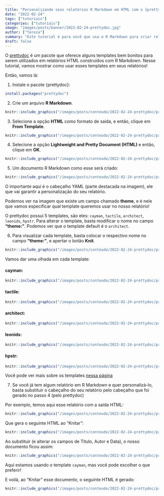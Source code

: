 ```yaml
---
title: "Personalizando seus relatórios R Markdown em HTML com o {prettydoc}"
date: "2022-02-24"
tags: ["tutoriais"]
categories: ["tutoriais"]
image: "images/posts/banner/2022-02-24-prettydoc.jpg"
author: ["Tereza"]
summary: "Este tutorial é para você que usa o R Markdown para criar relatórios em HTML e quer deixá-los mais bonitos e apresentáveis!"
draft: false
---
```


O [prettydoc](https://prettydoc.statr.me/) é um pacote que oferece alguns templates bem bonitos para serem utilizados em relatórios HTML construídos com R Markdown. Nesse tutorial, vamos mostrar como usar esses templates em seus relatórios!

Então, vamos lá:

1. Instale o pacote {prettydoc}:

```r
install.packages("prettydoc")
```

2. Crie um arquivo **R Markdown**.

```r
knitr::include_graphics("/images/posts/conteudo/2022-02-24-prettydoc/prettydoc001.png")
```

3. Selecione a opção **HTML** como formato de saída, e então, clique em **From Template**.

```r
knitr::include_graphics("/images/posts/conteudo/2022-02-24-prettydoc/prettydoc002.png")
```

4. Selecione a opção **Lightweight and Pretty Document (HTML)** e então, clique em **OK**.

```r
knitr::include_graphics("/images/posts/conteudo/2022-02-24-prettydoc/prettydoc003.png")
```

5. Um documento R Markdown como esse será criado:

```r
knitr::include_graphics("/images/posts/conteudo/2022-02-24-prettydoc/prettydoc004.png")
```

O importante aqui é o cabeçalho YAML (parte destacada na imagem), ele que vai garantir a personalização do seu relatório. 

Podemos ver na imagem que existe um campo chamado **theme**, e é nele que vamos especificar qual template queremos usar no nosso relatório!

O prettydoc possui 5 templates, são eles: `cayman`, `tactile`, `architect`, `leonids`, `hpstr`. Para alterar o template, basta modificar o nome no campo **"theme: "**. Podemos ver que o template default é o `architect`.

6. Para visualizar cada template, basta colocar o respectivo nome no campo **"theme: "**, e apertar o botão **Knit**.

```r
knitr::include_graphics("/images/posts/conteudo/2022-02-24-prettydoc/prettydoc005.png")
```

Vamos dar uma olhada em cada template:

#### cayman:

```r
knitr::include_graphics("/images/posts/conteudo/2022-02-24-prettydoc/prettydoc006.png")
```

#### tactile:

```r
knitr::include_graphics("/images/posts/conteudo/2022-02-24-prettydoc/prettydoc007.png")
```

#### architect:

```r
knitr::include_graphics("/images/posts/conteudo/2022-02-24-prettydoc/prettydoc008.png")
```

#### leonids:

```r
knitr::include_graphics("/images/posts/conteudo/2022-02-24-prettydoc/prettydoc009.png")
```

#### hpstr:

```r
knitr::include_graphics("/images/posts/conteudo/2022-02-24-prettydoc/prettydoc010.png")
```


Você pode ver mais sobre os templates [nessa página](https://prettydoc.statr.me/themes.html)

7. Se você já tem algum relatório em R Markdown e quer personalizá-lo, basta substituir o cabeçalho do seu relatório pelo cabeçalho que foi gerado no passo 4 (pelo prettydoc)

Por exemplo, temos aqui esse relatório com a saída HTML:

```r
knitr::include_graphics("/images/posts/conteudo/2022-02-24-prettydoc/prettydoc011.png")
```

Que gera o seguinte HTML ao "Knitar":

```r
knitr::include_graphics("/images/posts/conteudo/2022-02-24-prettydoc/prettydoc012.png")
```

Ao substituir (e alterar os campos de Título, Autor e Data), o nosso documento ficou assim:

```r
knitr::include_graphics("/images/posts/conteudo/2022-02-24-prettydoc/prettydoc013.png")
```

Aqui estamos usando o template `cayman`, mas você pode escolher o que preferir!

E voilà, ao "Knitar" esse documento, o seguinte HTML é gerado:

```r
knitr::include_graphics("/images/posts/conteudo/2022-02-24-prettydoc/prettydoc014.png")
```


